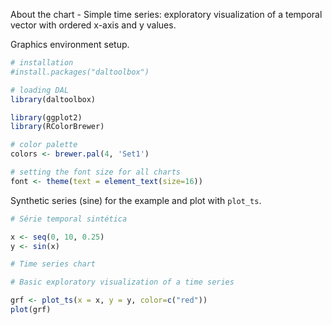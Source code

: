 About the chart
- Simple time series: exploratory visualization of a temporal vector with ordered x-axis and y values.

Graphics environment setup.
```r
# installation 
#install.packages("daltoolbox")

# loading DAL
library(daltoolbox) 
```

```r
library(ggplot2)
library(RColorBrewer)

# color palette
colors <- brewer.pal(4, 'Set1')

# setting the font size for all charts
font <- theme(text = element_text(size=16))
```

Synthetic series (sine) for the example and plot with `plot_ts`.
```r
# Série temporal sintética

x <- seq(0, 10, 0.25)
y <- sin(x)
```

```r
# Time series chart

# Basic exploratory visualization of a time series

grf <- plot_ts(x = x, y = y, color=c("red"))
plot(grf)
```
